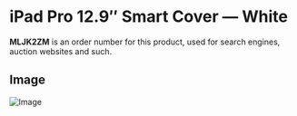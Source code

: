
# iPad Pro 12.9″ Smart Cover — White

<Callout type='info' emoji='👉🏻'>**MLJK2ZM** is an order number for this product, used for search engines, auction websites and such.</Callout>

## Image

![Image](https://everycase.imgix.net/everysource/MLJK2.webp)